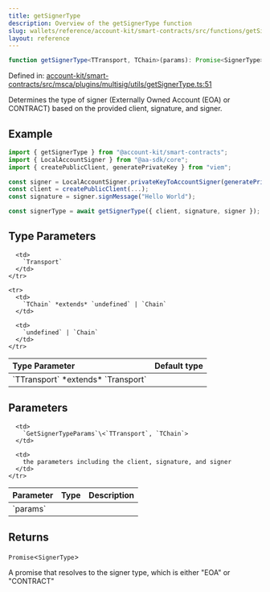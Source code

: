 ```yaml
---
title: getSignerType
description: Overview of the getSignerType function
slug: wallets/reference/account-kit/smart-contracts/src/functions/getSignerType
layout: reference
---
```


```ts
function getSignerType<TTransport, TChain>(params): Promise<SignerType>;
```

Defined in: [account-kit/smart-contracts/src/msca/plugins/multisig/utils/getSignerType.ts:51](https://github.com/alchemyplatform/aa-sdk/blob/4987bdd63823427c48ec21401b71fa3cfc2d0675/account-kit/smart-contracts/src/msca/plugins/multisig/utils/getSignerType.ts#L51)

Determines the type of signer (Externally Owned Account (EOA) or CONTRACT) based on the provided client, signature, and signer.

## Example

```ts
import { getSignerType } from "@account-kit/smart-contracts";
import { LocalAccountSigner } from "@aa-sdk/core";
import { createPublicClient, generatePrivateKey } from "viem";

const signer = LocalAccountSigner.privateKeyToAccountSigner(generatePrivateKey());
const client = createPublicClient(...);
const signature = signer.signMessage("Hello World");

const signerType = await getSignerType({ client, signature, signer }); // EOA
```

## Type Parameters

<table>
  <thead>
    <tr>
      <th align="left">Type Parameter</th>
      <th align="left">Default type</th>
    </tr>
  </thead>

  <tbody>
    <tr>
      <td>
        `TTransport` *extends* `Transport`
      </td>

      <td>
        `Transport`
      </td>
    </tr>

    <tr>
      <td>
        `TChain` *extends* `undefined` | `Chain`
      </td>

      <td>
        `undefined` | `Chain`
      </td>
    </tr>

  </tbody>
</table>

## Parameters

<table>
  <thead>
    <tr>
      <th align="left">Parameter</th>
      <th align="left">Type</th>
      <th align="left">Description</th>
    </tr>
  </thead>

  <tbody>
    <tr>
      <td>
        `params`
      </td>

      <td>
        `GetSignerTypeParams`\<`TTransport`, `TChain`>
      </td>

      <td>
        the parameters including the client, signature, and signer
      </td>
    </tr>

  </tbody>
</table>

## Returns

`Promise`\<`SignerType`>

A promise that resolves to the signer type, which is either "EOA" or "CONTRACT"
